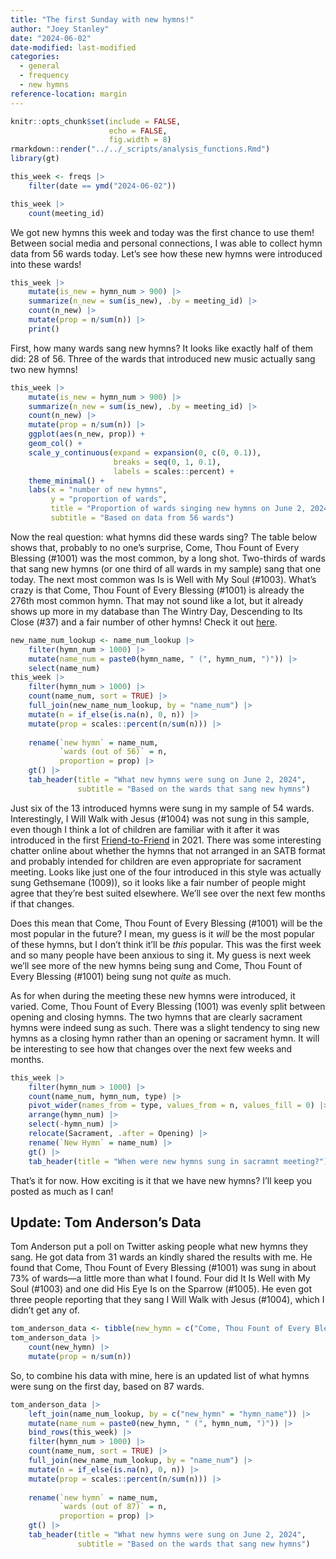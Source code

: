 ```yaml
---
title: "The first Sunday with new hymns!"
author: "Joey Stanley"
date: "2024-06-02"
date-modified: last-modified
categories: 
  - general
  - frequency
  - new hymns
reference-location: margin
---
```


```r
knitr::opts_chunk$set(include = FALSE,
                      echo = FALSE,
                      fig.width = 8)
rmarkdown::render("../../_scripts/analysis_functions.Rmd")
library(gt)
```

 

```r
this_week <- freqs |> 
    filter(date == ymd("2024-06-02"))
```

```r
this_week |> 
    count(meeting_id)
```

We got new hymns this week and today was the first chance to use them! Between social media and personal connections, I was able to collect hymn data from 56 wards today. Let's see how these new hymns were introduced into these wards!



```r
this_week |> 
    mutate(is_new = hymn_num > 900) |> 
    summarize(n_new = sum(is_new), .by = meeting_id) |> 
    count(n_new) |> 
    mutate(prop = n/sum(n)) |> 
    print()
```

First, how many wards sang new hymns? It looks like exactly half of them did: 28 of 56. Three of the wards that introduced new music actually sang two new hymns!

```r
this_week |> 
    mutate(is_new = hymn_num > 900) |> 
    summarize(n_new = sum(is_new), .by = meeting_id) |> 
    count(n_new) |> 
    mutate(prop = n/sum(n)) |> 
    ggplot(aes(n_new, prop)) + 
    geom_col() + 
    scale_y_continuous(expand = expansion(0, c(0, 0.1)),
                       breaks = seq(0, 1, 0.1),
                       labels = scales::percent) + 
    theme_minimal() + 
    labs(x = "number of new hymns",
         y = "proportion of wards",
         title = "Proportion of wards singing new hymns on June 2, 2024",
         subtitle = "Based on data from 56 wards")
```

Now the real question: what hymns did these wards sing? The table below shows that, probably to no one's surprise, <hymn>Come, Thou Fount of Every Blessing (#1001)</hymn> was the most common, by a long shot. Two-thirds of wards that sang new hymns (or one third of all wards in my sample) sang that one today. The next most common was <hymn>Is is Well with My Soul (#1003)</hymn>. What's crazy is that <hymn>Come, Thou Fount of Every Blessing (#1001)</hymn> is already the 276th most common hymn. That may not sound like a lot, but it already shows up more in my database than <hymn>The Wintry Day, Descending to Its Close (#37)</hymn> and a fair number of other hymns! Check it out [here](/overview.html).


```r
new_name_num_lookup <- name_num_lookup |> 
    filter(hymn_num > 1000) |> 
    mutate(name_num = paste0(hymn_name, " (", hymn_num, ")")) |> 
    select(name_num)
this_week |> 
    filter(hymn_num > 1000) |> 
    count(name_num, sort = TRUE) |> 
    full_join(new_name_num_lookup, by = "name_num") |>
    mutate(n = if_else(is.na(n), 0, n)) |> 
    mutate(prop = scales::percent(n/sum(n))) |>
    
    rename(`new hymn` = name_num,
           `wards (out of 56)` = n,
           proportion = prop) |> 
    gt() |> 
    tab_header(title = "What new hymns were sung on June 2, 2024",
               subtitle = "Based on the wards that sang new hymns")
```

Just six of the 13 introduced hymns were sung in my sample of 54 wards. Interestingly, <hymn>I Will Walk with Jesus (#1004)</hymn> was not sung in this sample, even though I think a lot of children are familiar with it after it was introduced in the first [Friend-to-Friend](https://www.youtube.com/watch?v=kFrBfJKng_Y&pp=ygUQZnJpZW5kIHRvIGZyaWVuZA%3D%3D) in 2021. There was some interesting chatter online about whether the hymns that not arranged in an SATB format and probably intended for children are even appropriate for sacrament meeting. Looks like just one of the four introduced in this style was actually sung <hymn>Gethsemane (1009)</hymn>), so it looks like a fair number of people might agree that they're best suited elsewhere. We'll see over the next few months if that changes. 

Does this mean that <hymn>Come, Thou Fount of Every Blessing (#1001)</hymn> will be the most popular in the future? I mean, my guess is it *will* be the most popular of these hymns, but I don't think it'll be *this* popular. This was the first week and so many people have been anxious to sing it. My guess is next week we'll see more of the new hymns being sung and <hymn>Come, Thou Fount of Every Blessing (#1001)</hymn> being sung not *quite* as much. 

As for when during the meeting these new hymns were introduced, it varied. <hymn>Come, Thou Fount of Every Blessing (1001)</hymn> was evenly split between opening and closing hymns. The two hymns that are clearly sacrament hymns were indeed sung as such. There was a slight tendency to sing new hymns as a closing hymn rather than an opening or sacrament hymn. It will be interesting to see how that changes over the next few weeks and months. 

```r
this_week |> 
    filter(hymn_num > 1000) |> 
    count(name_num, hymn_num, type) |> 
    pivot_wider(names_from = type, values_from = n, values_fill = 0) |> 
    arrange(hymn_num) |> 
    select(-hymn_num) |> 
    relocate(Sacrament, .after = Opening) |> 
    rename(`New Hymn` = name_num) |> 
    gt() |> 
    tab_header(title = "When were new hymns sung in sacramnt meeting?")
```

That's it for now. How exciting is it that we have new hymns? I'll keep you posted as much as I can!

## Update: Tom Anderson's Data

Tom Anderson put a poll on Twitter asking people what new hymns they sang. He got data from 31 wards an kindly shared the results with me. He found that <hymn>Come, Thou Fount of Every Blessing (#1001)</hymn> was sung in about 73% of wards---a little more than what I found. Four did <hymn>It Is Well with My Soul (#1003)</hymn> and one did <hymn>His Eye Is on the Sparrow (#1005)<hymn>. He even got three people reporting that they sang <hymn>I Will Walk with Jesus (#1004)</hymn>, which I didn't get any of. 

```r
tom_anderson_data <- tibble(new_hymn = c("Come, Thou Fount of Every Blessing", "Come, Thou Fount of Every Blessing", "Come, Thou Fount of Every Blessing", "It Is Well with My Soul", "I Will Walk with Jesus", "Come, Thou Fount of Every Blessing", "Come, Thou Fount of Every Blessing", "Come, Thou Fount of Every Blessing", "It Is Well with My Soul", "It Is Well with My Soul", "Come, Thou Fount of Every Blessing", "Come, Thou Fount of Every Blessing", "Come, Thou Fount of Every Blessing", "Come, Thou Fount of Every Blessing", "Come, Thou Fount of Every Blessing", "I Will Walk with Jesus", "Come, Thou Fount of Every Blessing", "I Will Walk with Jesus", "Come, Thou Fount of Every Blessing", "Come, Thou Fount of Every Blessing", "It Is Well with My Soul", "Come, Thou Fount of Every Blessing", "Come, Thou Fount of Every Blessing", "Come, Thou Fount of Every Blessing", "Come, Thou Fount of Every Blessing", "His Eye Is on the Sparrow", "Come, Thou Fount of Every Blessing", "Come, Thou Fount of Every Blessing", "Come, Thou Fount of Every Blessing", "Come, Thou Fount of Every Blessing"))
tom_anderson_data |> 
    count(new_hymn) |> 
    mutate(prop = n/sum(n))
```

So, to combine his data with mine, here is an updated list of what hymns were sung on the first day, based on 87 wards. 

```r
tom_anderson_data |> 
    left_join(name_num_lookup, by = c("new_hymn" = "hymn_name")) |> 
    mutate(name_num = paste0(new_hymn, " (", hymn_num, ")")) |> 
    bind_rows(this_week) |> 
    filter(hymn_num > 1000) |> 
    count(name_num, sort = TRUE) |> 
    full_join(new_name_num_lookup, by = "name_num") |>
    mutate(n = if_else(is.na(n), 0, n)) |> 
    mutate(prop = scales::percent(n/sum(n))) |>
    
    rename(`new hymn` = name_num,
           `wards (out of 87)` = n,
           proportion = prop) |> 
    gt() |> 
    tab_header(title = "What new hymns were sung on June 2, 2024",
               subtitle = "Based on the wards that sang new hymns")
```


